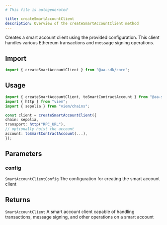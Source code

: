 ```yaml
---
# This file is autogenerated

title: createSmartAccountClient
description: Overview of the createSmartAccountClient method
---
```


Creates a smart account client using the provided configuration. This client handles various Ethereum transactions and message signing operations.

## Import

```ts
import { createSmartAccountClient } from "@aa-sdk/core";
```

## Usage

```ts
import { createSmartAccountClient, toSmartContractAccount } from "@aa-sdk/core";
import { http } from "viem";
import { sepolia } from "viem/chains";

const client = createSmartAccountClient({
chain: sepolia,
transport: http("RPC_URL"),
// optionally hoist the account
account: toSmartContractAccount(...),
});
```

## Parameters

### config

`SmartAccountClientConfig`
The configuration for creating the smart account client

## Returns

`SmartAccountClient`
A smart account client capable of handling transactions, message signing, and other operations on a smart account
